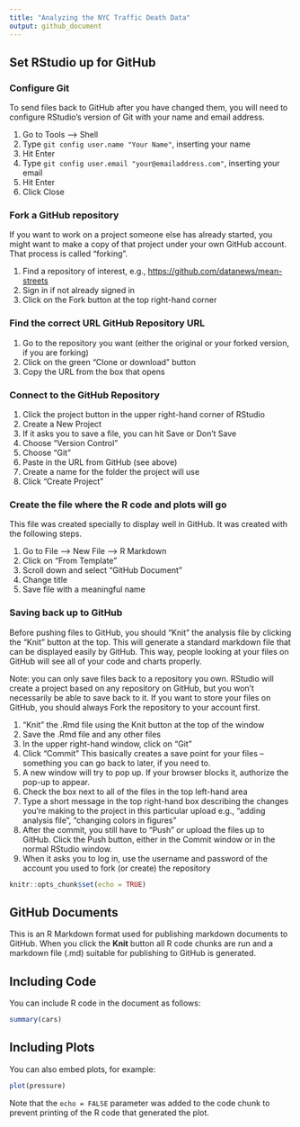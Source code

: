 ```yaml
---
title: "Analyzing the NYC Traffic Death Data"
output: github_document
---
```


## Set RStudio up for GitHub

### Configure Git

To send files back to GitHub after you have changed them, you will need to configure RStudio's version of Git with your name and email address.

1. Go to Tools --> Shell
2. Type `git config user.name "Your Name"`, inserting your name
3. Hit Enter
4. Type `git config user.email "your@emailaddress.com"`, inserting your email
5. Hit Enter
6. Click Close

### Fork a GitHub repository

If you want to work on a project someone else has already started, you might want to make a copy of that project under your own GitHub account.  That process is called "forking".

1. Find a repository of interest, e.g., <https://github.com/datanews/mean-streets>
2. Sign in if not already signed in
3. Click on the Fork button at the top right-hand corner

### Find the correct URL GitHub Repository URL

1. Go to the repository you want (either the original or your forked version, if you are forking)
2. Click on the green "Clone or download" button
3. Copy the URL from the box that opens

### Connect to the GitHub Repository

1. Click the project button in the upper right-hand corner of RStudio
2. Create a New Project
3. If it asks you to save a file, you can hit Save or Don't Save
4. Choose "Version Control"
5. Choose "Git"
6. Paste in the URL from GitHub (see above)
7. Create a name for the folder the project will use
8. Click "Create Project"

### Create the file where the R code and plots will go

This file was created specially to display well in GitHub.  It was created with the following steps.

1. Go to File --> New File --> R Markdown
2. Click on "From Template"
3. Scroll down and select "GitHub Document"
4. Change title
5. Save file with a meaningful name

### Saving back up to GitHub

Before pushing files to GitHub, you should "Knit" the analysis file by clicking the "Knit" button at the top.  This will generate a standard markdown file that can be displayed easily by GitHub.  This way, people looking at your files on GitHub will see all of your code and charts properly.

Note: you can only save files back to a repository you own.  RStudio will create a project based on any repository on GitHub, but you won't necessarily be able to save back to it.  If you want to store your files on GitHub, you should always Fork the repository to your account first.

1. "Knit" the .Rmd file using the Knit button at the top of the window
2. Save the .Rmd file and any other files
3. In the upper right-hand window, click on "Git"
4. Click "Commit"
    This basically creates a save point for your files -- something you can go back to later, if you need to.
5. A new window will try to pop up.  If your browser blocks it, authorize the pop-up to appear.
6. Check the box next to all of the files in the top left-hand area
7. Type a short message in the top right-hand box describing the changes you're making to the project in this particular upload
     e.g., "adding analysis file", "changing colors in figures"
8. After the commit, you still have to "Push" or upload the files up to GitHub. Click the Push button, either in the Commit window or in the normal RStudio window.
9. When it asks you to log in, use the username and password of the account you used to fork (or create) the repository



```r
knitr::opts_chunk$set(echo = TRUE)
```

## GitHub Documents

This is an R Markdown format used for publishing markdown documents to GitHub. When you click the **Knit** button all R code chunks are run and a markdown file (.md) suitable for publishing to GitHub is generated.

## Including Code

You can include R code in the document as follows:

```r
summary(cars)
```

## Including Plots

You can also embed plots, for example:

```r
plot(pressure)
```

Note that the `echo = FALSE` parameter was added to the code chunk to prevent printing of the R code that generated the plot.
